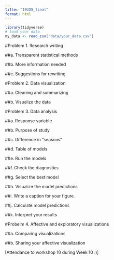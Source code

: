 ```yaml
---
title: "193DS_final"
format: html
---
```


```r
library(tidyverse)
# load your data
my_data <- read_csv("data/your_data.csv")

```

#Problem 1. Research writing 

##a. Transparent statistical methods 

##b. More information needed 

##c. Suggestions for rewriting

#Problem 2. Data visualization 

##a. Cleaning and summarizing

##b. Visualize the data 


#Problem 3. Data analysis 

##a. Response variable 

##b. Purpose of study

##c. Difference in “seasons”

##d. Table of models 

##e. Run the models 

##f. Check the diagnostics

##g. Select the best model 

##h. Visualize the model predictions 

##i. Write a caption for your figure. 

##j. Calculate model predictions 

##k. Interpret your results 

#Probelm 4. Affective and exploratory visualizations

##a. Comparing visualizations

##b. Sharing your affective visualization 

[Attendance to workshop 10 during Week 10 :)]